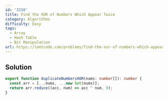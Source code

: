 ```yaml
---
id: '3158'
title: Find the XOR of Numbers Which Appear Twice
category: Algorithms
difficulty: Easy
tags:
  - Array
  - Hash Table
  - Bit Manipulation
url: https://leetcode.com/problems/find-the-xor-of-numbers-which-appear-twice
---
```


## Solution

```typescript showLineNumbers
export function duplicateNumbersXOR(nums: number[]): number {
  const arr = [...nums, ...new Set(nums)];
  return arr.reduce((acc, num) => acc ^ num, 0);
}
```
